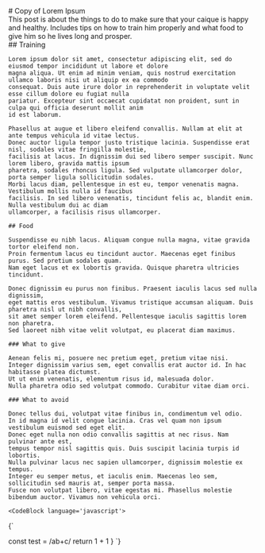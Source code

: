 <div>
  <section id='post-intro'>
    # Copy of Lorem Ipsum
    <PublishDate year={2024} month={9} day={26}/>
    <Tags list={['parrot', 'training', 'animal']}/>
    <Summary>
      This post is about the things to do to make sure that your caique is happy and healthy.
      Includes tips on how to train him properly and what food to give him so he lives long and prosper.
    </Summary>
    <ContentTable/>
  </section>
  <section id='post-content'>
    ## Training

    Lorem ipsum dolor sit amet, consectetur adipiscing elit, sed do eiusmod tempor incididunt ut labore et dolore
    magna aliqua. Ut enim ad minim veniam, quis nostrud exercitation ullamco laboris nisi ut aliquip ex ea commodo
    consequat. Duis aute irure dolor in reprehenderit in voluptate velit esse cillum dolore eu fugiat nulla
    pariatur. Excepteur sint occaecat cupidatat non proident, sunt in culpa qui officia deserunt mollit anim
    id est laborum.

    Phasellus at augue et libero eleifend convallis. Nullam at elit at ante tempus vehicula id vitae lectus.
    Donec auctor ligula tempor justo tristique lacinia. Suspendisse erat nisl, sodales vitae fringilla molestie,
    facilisis at lacus. In dignissim dui sed libero semper suscipit. Nunc lorem libero, gravida mattis ipsum
    pharetra, sodales rhoncus ligula. Sed vulputate ullamcorper dolor, porta semper ligula sollicitudin sodales.
    Morbi lacus diam, pellentesque in est eu, tempor venenatis magna. Vestibulum mollis nulla id faucibus
    facilisis. In sed libero venenatis, tincidunt felis ac, blandit enim. Nulla vestibulum dui ac diam
    ullamcorper, a facilisis risus ullamcorper.

    ## Food

    Suspendisse eu nibh lacus. Aliquam congue nulla magna, vitae gravida tortor eleifend non.
    Proin fermentum lacus eu tincidunt auctor. Maecenas eget finibus purus. Sed pretium sodales quam.
    Nam eget lacus et ex lobortis gravida. Quisque pharetra ultricies tincidunt.

    Donec dignissim eu purus non finibus. Praesent iaculis lacus sed nulla dignissim,
    eget mattis eros vestibulum. Vivamus tristique accumsan aliquam. Duis pharetra nisl ut nibh convallis,
    sit amet semper lorem eleifend. Pellentesque iaculis sagittis lorem non pharetra.
    Sed laoreet nibh vitae velit volutpat, eu placerat diam maximus.

    ### What to give

    Aenean felis mi, posuere nec pretium eget, pretium vitae nisi.
    Integer dignissim varius sem, eget convallis erat auctor id. In hac habitasse platea dictumst.
    Ut ut enim venenatis, elementum risus id, malesuada dolor.
    Nulla pharetra odio sed volutpat commodo. Curabitur vitae diam orci.

    ### What to avoid

    Donec tellus dui, volutpat vitae finibus in, condimentum vel odio.
    In id magna id velit congue lacinia. Cras vel quam non ipsum vestibulum euismod sed eget elit.
    Donec eget nulla non odio convallis sagittis at nec risus. Nam pulvinar ante est,
    tempus tempor nisl sagittis quis. Duis suscipit lacinia turpis id lobortis.
    Nulla pulvinar lacus nec sapien ullamcorper, dignissim molestie ex tempus.
    Integer eu semper metus, et iaculis enim. Maecenas leo sem, sollicitudin sed mauris at, semper porta massa.
    Fusce non volutpat libero, vitae egestas mi. Phasellus molestie bibendum auctor. Vivamus non vehicula orci.

    <CodeBlock language='javascript'>
{`


  const test = /ab+c/
  return 1 + 1
}
`}
    </CodeBlock>
  </section>
</div>